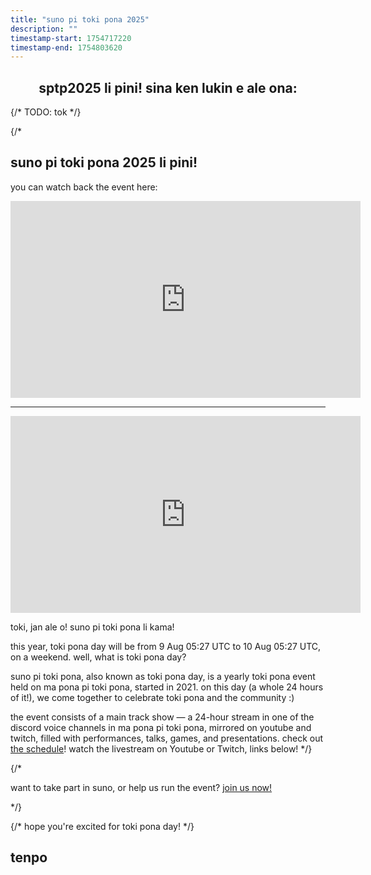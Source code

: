 ```yaml
---
title: "suno pi toki pona 2025"
description: ""
timestamp-start: 1754717220
timestamp-end: 1754803620
---
```



<YearNav lang="tok"/>
<h2 align="center">sptp2025 li pini! sina ken lukin e ale ona:</h2>
<Embed playlist id="PLjOmpMyMxd8QxXO_BLrFnCm8g9-1mUe4U" />

{/* TODO: tok */}

{/*
## suno pi toki pona 2025 li pini!

you can watch back the event here:

<iframe width="560" height="315" src="https://www.youtube.com/embed/videoseries?list=PLjOmpMyMxd8QxXO_BLrFnCm8g9-1mUe4U" title="YouTube video player" frameborder="0" allow="accelerometer; autoplay; clipboard-write; encrypted-media; gyroscope; picture-in-picture; web-share" referrerpolicy="strict-origin-when-cross-origin" allowfullscreen></iframe>

***

<center><iframe width="560" height="315" src="https://www.youtube.com/embed/LnmOklcxVnk?si=Y9mVRSSq6MUNJQHl" title="YouTube video player" frameborder="0" allow="accelerometer; autoplay; clipboard-write; encrypted-media; gyroscope; picture-in-picture; web-share" referrerpolicy="strict-origin-when-cross-origin" allowfullscreen></iframe></center>

toki, jan ale o! suno pi toki pona li kama!

this year, toki pona day will be from <span class="date" data-value="1754717220">9 Aug 05:27 UTC</span> to <span class="date" data-value="1754803620">10 Aug 05:27 UTC</span>, on a weekend. well, what is toki pona day?

suno pi toki pona, also known as toki pona day, is a yearly toki pona event held on ma pona pi toki pona, started in 2021. on this day (a whole 24 hours of it!), we come together to celebrate toki pona and the community :)

the event consists of a main track show — a 24-hour stream in one of the discord voice channels in ma pona pi toki pona, mirrored on youtube and twitch, filled with performances, talks, games, and presentations. check out <a href="https://suno.pona.la/2025/tenpo/">the schedule</a>! watch the livestream on Youtube or Twitch, links below!
*/}

{/* <p>want to take part in suno, or help us run the event? <a href="https://suno.pona.la/wile">join us now!</a></p> */}

{/*
hope you're excited for toki pona day!
*/}

## tenpo

<Schedule lang="en" from="2025.json" start={1754717400} />

